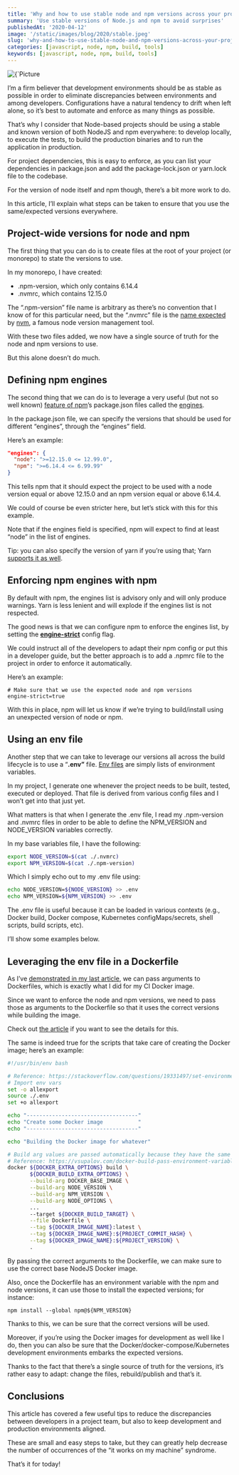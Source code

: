```yaml
---
title: 'Why and how to use stable node and npm versions across your project & team'
summary: 'Use stable versions of Node.js and npm to avoid surprises'
publishedAt: '2020-04-12'
image: '/static/images/blog/2020/stable.jpeg'
slug: 'why-and-how-to-use-stable-node-and-npm-versions-across-your-project-and-team'
categories: [javascript, node, npm, build, tools]
keywords: [javascript, node, npm, build, tools]
---
```


<BlogPostCenteredContent>
  <Image
    alt={`Picture courtesy of @veverkolog: https://unsplash.com/@veverkolog`}
    src={`/static/images/blog/2020/stable.jpeg`}
    width={2400}
    height={1600}
    priority
  />
</BlogPostCenteredContent>

I’m a firm believer that development environments should be as stable as possible in order to eliminate discrepancies between environments and among developers. Configurations have a natural tendency to drift when left alone, so it’s best to automate and enforce as many things as possible.

That’s why I consider that Node-based projects should be using a stable and known version of both NodeJS and npm everywhere: to develop locally, to execute the tests, to build the production binaries and to run the application in production.

For project dependencies, this is easy to enforce, as you can list your dependencies in package.json and add the package-lock.json or yarn.lock file to the codebase.

For the version of node itself and npm though, there’s a bit more work to do.

In this article, I’ll explain what steps can be taken to ensure that you use the same/expected versions everywhere.

## Project-wide versions for node and npm

The first thing that you can do is to create files at the root of your project (or monorepo) to state the versions to use.

In my monorepo, I have created:

- .npm-version, which only contains 6.14.4
- .nvmrc, which contains 12.15.0

The “.npm-version” file name is arbitrary as there’s no convention that I know of for this particular need, but the “.nvmrc” file is the [name expected](https://github.com/nvm-sh/nvm#nvmrc) by [nvm](https://github.com/nvm-sh/nvm), a famous node version management tool.

With these two files added, we now have a single source of truth for the node and npm versions to use.

But this alone doesn’t do much.

## Defining npm engines

The second thing that we can do is to leverage a very useful (but not so well known) [feature of npm](https://docs.npmjs.com/files/package.json#engines)’s package.json files called the [engines](https://docs.npmjs.com/files/package.json#engines).

In the package.json file, we can specify the versions that should be used for different “engines”, through the “engines” field.

Here’s an example:

```json
"engines": {
  "node": ">=12.15.0 <= 12.99.0",
  "npm": ">=6.14.4 <= 6.99.99"
}
```

This tells npm that it should expect the project to be used with a node version equal or above 12.15.0 and an npm version equal or above 6.14.4.

We could of course be even stricter here, but let’s stick with this for this example.

Note that if the engines field is specified, npm will expect to find at least “node” in the list of engines.

Tip: you can also specify the version of yarn if you’re using that; Yarn [supports it as well](https://classic.yarnpkg.com/en/docs/package-json/#toc-engines).

## Enforcing npm engines with npm

By default with npm, the engines list is advisory only and will only produce warnings. Yarn is less lenient and will explode if the engines list is not respected.

The good news is that we can configure npm to enforce the engines list, by setting the [**engine-strict**](https://docs.npmjs.com/misc/config#engine-strict) config flag.

We could instruct all of the developers to adapt their npm config or put this in a developer guide, but the better approach is to add a .npmrc file to the project in order to enforce it automatically.

Here’s an example:

```
# Make sure that we use the expected node and npm versions
engine-strict=true
```

With this in place, npm will let us know if we’re trying to build/install using an unexpected version of node or npm.

## Using an env file

Another step that we can take to leverage our versions all across the build lifecycle is to use a “**.env”** file. [Env files](https://docs.docker.com/compose/env-file/) are simply lists of environment variables.

In my project, I generate one whenever the project needs to be built, tested, executed or deployed. That file is derived from various config files and I won’t get into that just yet.

What matters is that when I generate the .env file, I read my .npm-version and .nvmrc files in order to be able to define the NPM_VERSION and NODE_VERSION variables correctly.

In my base variables file, I have the following:

```bash
export NODE_VERSION=$(cat ./.nvmrc)
export NPM_VERSION=$(cat ./.npm-version)
```

Which I simply echo out to my .env file using:

```bash
echo NODE_VERSION=${NODE_VERSION} >> .env
echo NPM_VERSION=${NPM_VERSION} >> .env
```

The .env file is useful because it can be loaded in various contexts (e.g., Docker build, Docker compose, Kubernetes configMaps/secrets, shell scripts, build scripts, etc).

I’ll show some examples below.

## Leveraging the env file in a Dockerfile

As I’ve [demonstrated in my last article](https://medium.com/@dSebastien/speeding-up-your-ci-cd-build-times-with-a-custom-docker-image-3bfaac4e0479), we can pass arguments to Dockerfiles, which is exactly what I did for my CI Docker image.

Since we want to enforce the node and npm versions, we need to pass those as arguments to the Dockerfile so that it uses the correct versions while building the image.

Check out [the article](https://medium.com/@dSebastien/speeding-up-your-ci-cd-build-times-with-a-custom-docker-image-3bfaac4e0479) if you want to see the details for this.

The same is indeed true for the scripts that take care of creating the Docker image; here’s an example:

```bash
#!/usr/bin/env bash

# Reference: https://stackoverflow.com/questions/19331497/set-environment-variables-from-file-of-key-value-pairs
# Import env vars
set -o allexport
source ./.env
set +o allexport

echo "-----------------------------------"
echo "Create some Docker image           "
echo "-----------------------------------"

echo "Building the Docker image for whatever"

# Build arg values are passed automatically because they have the same name in the Dockerfile
# Reference: https://vsupalov.com/docker-build-pass-environment-variables/#using-host-environment-variable-values-to-set-args
docker ${DOCKER_EXTRA_OPTIONS} build \
       ${DOCKER_BUILD_EXTRA_OPTIONS} \
       --build-arg DOCKER_BASE_IMAGE \
       --build-arg NODE_VERSION \
       --build-arg NPM_VERSION \
       --build-arg NODE_OPTIONS \
       ...
       --target ${DOCKER_BUILD_TARGET} \
       --file Dockerfile \
       --tag ${DOCKER_IMAGE_NAME}:latest \
       --tag ${DOCKER_IMAGE_NAME}:${PROJECT_COMMIT_HASH} \
       --tag ${DOCKER_IMAGE_NAME}:${PROJECT_VERSION} \
       .
```

By passing the correct arguments to the Dockerfile, we can make sure to use the correct base NodeJS Docker image.

Also, once the Dockerfile has an environment variable with the npm and node versions, it can use those to install the expected versions; for instance:

```
npm install --global npm@${NPM_VERSION}
```

Thanks to this, we can be sure that the correct versions will be used.

Moreover, if you’re using the Docker images for development as well like I do, then you can also be sure that the Docker/docker-compose/Kubernetes development environments embarks the expected versions.

Thanks to the fact that there’s a single source of truth for the versions, it’s rather easy to adapt: change the files, rebuild/publish and that’s it.

## Conclusions

This article has covered a few useful tips to reduce the discrepancies between developers in a project team, but also to keep development and production environments aligned.

These are small and easy steps to take, but they can greatly help decrease the number of occurrences of the “it works on my machine” syndrome.

That’s it for today!

<BlogPostSignature />
